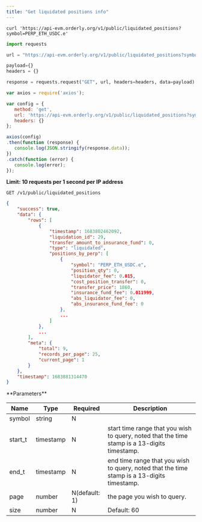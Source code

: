 ```yaml
---
title: "Get liquidated positions info"
---
```


<RequestExample>

```shell cURl
curl 'https://api-evm.orderly.org/v1/public/liquidated_positions?symbol=PERP_ETH_USDC.e'
```

```python Python
import requests

url = "https://api-evm.orderly.org/v1/public/liquidated_positions?symbol=PERP_ETH_USDC.e"

payload={}
headers = {}

response = requests.request("GET", url, headers=headers, data=payload)
```
```javascript JavaScript
var axios = require('axios');

var config = {
   method: 'get',
   url: 'https://api-evm.orderly.org/v1/public/liquidated_positions?symbol=PERP_ETH_USDC.e',
   headers: {}
};

axios(config)
.then(function (response) {
   console.log(JSON.stringify(response.data));
})
.catch(function (error) {
   console.log(error);
});

```
</RequestExample>

**Limit: 10 requests per 1 second per IP address**

`GET /v1/public/liquidated_positions`


<ResponseExample>

```json Response
{
    "success": true,
    "data": {
        "rows": [
            {
                "timestamp": 1683802462092,
                "liquidation_id": 29,
                "transfer_amount_to_insurance_fund": 0,
                "type": "liquidated",
                "positions_by_perp": [
                    {
                        "symbol": "PERP_ETH_USDC.e",
                        "position_qty": 0,
                        "liquidator_fee": 0.015,
                        "cost_position_transfer": 0,
                        "transfer_price": 1860,
                        "insurance_fund_fee": 0.011999,
                        "abs_liquidator_fee": 0,
                        "abs_insurance_fund_fee": 0
                    },
                    ...
                ]
            },
            ...
        ],
        "meta": {
            "total": 9,
            "records_per_page": 25,
            "current_page": 1
        }
    },
    "timestamp": 1683881314470
}
```

</ResponseExample>
**Parameters**

| Name      | Type      | Required      | Description                                                                                 |
| ----------|-----------|---------------|---------------------------------------------------------------------------------------------|
| symbol    | string    | N             |                                                                                             |
| start_t   | timestamp | N             |start time range that you wish to query, noted that the time stamp is a 13-digits timestamp. |
| end_t     | timestamp | N             |end time range that you wish to query, noted that the time stamp is a 13-digits timestamp.   |
| page      | number    | N(default: 1) |the page you wish to query.                                                                  |
| size      | number    | N             |Default: 60                                                                                  |

